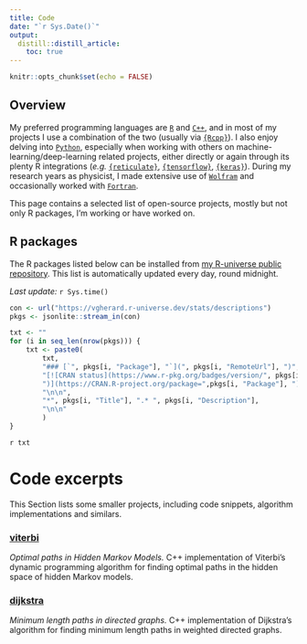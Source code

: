 ```yaml
---
title: Code
date: "`r Sys.Date()`"
output:
  distill::distill_article:
    toc: true
---
```


```r
knitr::opts_chunk$set(echo = FALSE)
```

## Overview

My preferred programming languages are [`R`](https://www.r-project.org/) and [`C++`](https://www.cplusplus.com/), and in most of my projects I use a combination of the two (usually via [`{Rcpp}`](http://dirk.eddelbuettel.com/code/rcpp.html)). I also enjoy delving into [`Python`](https://www.python.org/), especially when working with others on machine-learning/deep-learning related projects, either directly or again through its plenty R integrations (*e.g.* [`{reticulate}`](https://rstudio.github.io/reticulate/), [`{tensorflow}`](https://tensorflow.rstudio.com/), [`{keras}`](https://keras.rstudio.com/)). During my research years as physicist, I made extensive use of [`Wolfram`](https://www.wolfram.com/mathematica/) and occasionally worked with [`Fortran`](https://fortran-lang.org/).

This page contains a selected list of open-source projects, mostly but not only R packages, I'm working or have worked on.

## R packages

The R packages listed below can be installed from [my R-universe public repository](https://vgherard.r-universe.dev/). This list is automatically updated every day, round midnight.

*Last update:* `r Sys.time()`

```r
con <- url("https://vgherard.r-universe.dev/stats/descriptions")
pkgs <- jsonlite::stream_in(con)

txt <- ""
for (i in seq_len(nrow(pkgs))) {
	txt <- paste0(
		txt, 
		"### [`", pkgs[i, "Package"], "`](", pkgs[i, "RemoteUrl"], ")", "\n",
		"[![CRAN status](https://www.r-pkg.org/badges/version/", pkgs[i,"Package"],
		")](https://CRAN.R-project.org/package=",pkgs[i, "Package"], ")",
		"\n\n",
		"*", pkgs[i, "Title"], ".* ", pkgs[i, "Description"],
		"\n\n"
		)
}

```

`r txt`

# Code excerpts

This Section lists some smaller projects, including code snippets, algorithm implementations and similars.

### **[viterbi](https://github.com/vgherard/viterbi)**

*Optimal paths in Hidden Markov Models.* C++ implementation of Viterbi's dynamic programming algorithm for finding optimal paths in the hidden space of hidden Markov models.

### **[dijkstra](https://github.com/vgherard/dijkstra)**

*Minimum length paths in directed graphs.* C++ implementation of Dijkstra's algorithm for finding minimum length paths in weighted directed graphs.


